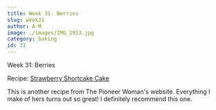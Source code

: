 ```yaml
---
title: Week 31- Berries
slug: week31
author: A-M
image: ./images/IMG_2913.jpg
category: baking
id: 31
---
```


<div className="main-page-container">
  <p className="main-page-header">Week 31: Berries</p>
  <p className="sub-header-cream">Recipe:
<a className="category-link baking" href="https://thepioneerwoman.com/cooking/strawberry-shortcakecake/">Strawberry Shortcake Cake</a>
  </p>

  <p className="post-text">
 This is another recipe from The Pioneer Woman's website. Everything I make of hers turns out so great! I definitely recommend this one.
  </p>

</div>




